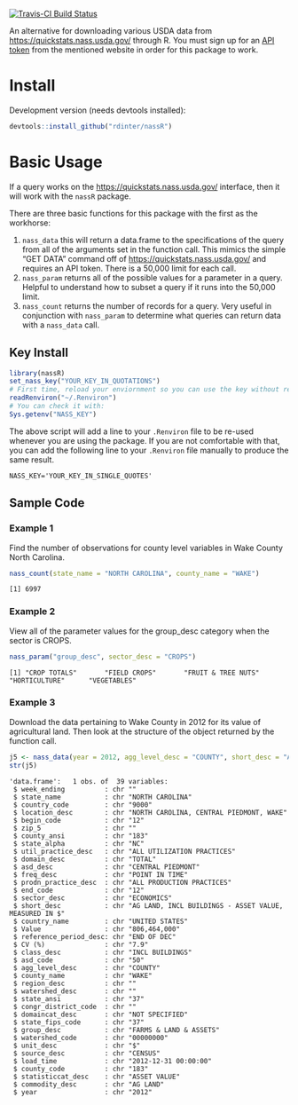 [![Travis-CI Build Status](https://travis-ci.org/rdinter/nassR.svg?branch=master)](https://travis-ci.org/rdinter/nassR)

An alternative for downloading various USDA data from [https://quickstats.nass.usda.gov/](https://quickstats.nass.usda.gov/) through R. You must sign up for an [API token](https://quickstats.nass.usda.gov/api) from the mentioned website in order for this package to work.

# Install

Development version (needs devtools installed):

``` r
devtools::install_github("rdinter/nassR")
```

# Basic Usage

If a query works on the [https://quickstats.nass.usda.gov/](https://quickstats.nass.usda.gov/) interface, then it will work with the `nassR` package.

There are three basic functions for this package with the first as the workhorse:

1. `nass_data` this will return a data.frame to the specifications of the query from all of the arguments set in the function call. This mimics the simple "GET DATA" command off of [https://quickstats.nass.usda.gov/](https://quickstats.nass.usda.gov/) and requires an API token. There is a 50,000 limit for each call.
2. `nass_param` returns all of the possible values for a parameter in a query. Helpful to understand how to subset a query if it runs into the 50,000 limit.
3. `nass_count` returns the number of records for a query. Very useful in conjunction with `nass_param` to determine what queries can return data with a `nass_data` call.


## Key Install

``` r
library(nassR)
set_nass_key("YOUR_KEY_IN_QUOTATIONS")
# First time, reload your enviornment so you can use the key without restarting R.
readRenviron("~/.Renviron")
# You can check it with:
Sys.getenv("NASS_KEY")
```

The above script will add a line to your `.Renviron` file to be re-used whenever you are using the package. If you are not comfortable with that, you can add the following line to your `.Renviron` file manually to produce the same result.

`NASS_KEY='YOUR_KEY_IN_SINGLE_QUOTES'`

## Sample Code

### Example 1

Find the number of observations for county level variables in Wake County North Carolina.

```r
nass_count(state_name = "NORTH CAROLINA", county_name = "WAKE")
```

```
[1] 6997
```

### Example 2

View all of the parameter values for the group_desc category when the sector is CROPS.

```r
nass_param("group_desc", sector_desc = "CROPS")
```

```
[1] "CROP TOTALS"       "FIELD CROPS"       "FRUIT & TREE NUTS" "HORTICULTURE"      "VEGETABLES"       
```

### Example 3

Download the data pertaining to Wake County in 2012 for its value of agricultural land. Then look at the structure of the object returned by the function call.

```r
j5 <- nass_data(year = 2012, agg_level_desc = "COUNTY", short_desc = "AG LAND, INCL BUILDINGS - ASSET VALUE, MEASURED IN $", county_name = "WAKE")
str(j5)
```

```
'data.frame':	1 obs. of  39 variables:
 $ week_ending          : chr ""
 $ state_name           : chr "NORTH CAROLINA"
 $ country_code         : chr "9000"
 $ location_desc        : chr "NORTH CAROLINA, CENTRAL PIEDMONT, WAKE"
 $ begin_code           : chr "12"
 $ zip_5                : chr ""
 $ county_ansi          : chr "183"
 $ state_alpha          : chr "NC"
 $ util_practice_desc   : chr "ALL UTILIZATION PRACTICES"
 $ domain_desc          : chr "TOTAL"
 $ asd_desc             : chr "CENTRAL PIEDMONT"
 $ freq_desc            : chr "POINT IN TIME"
 $ prodn_practice_desc  : chr "ALL PRODUCTION PRACTICES"
 $ end_code             : chr "12"
 $ sector_desc          : chr "ECONOMICS"
 $ short_desc           : chr "AG LAND, INCL BUILDINGS - ASSET VALUE, MEASURED IN $"
 $ country_name         : chr "UNITED STATES"
 $ Value                : chr "806,464,000"
 $ reference_period_desc: chr "END OF DEC"
 $ CV (%)               : chr "7.9"
 $ class_desc           : chr "INCL BUILDINGS"
 $ asd_code             : chr "50"
 $ agg_level_desc       : chr "COUNTY"
 $ county_name          : chr "WAKE"
 $ region_desc          : chr ""
 $ watershed_desc       : chr ""
 $ state_ansi           : chr "37"
 $ congr_district_code  : chr ""
 $ domaincat_desc       : chr "NOT SPECIFIED"
 $ state_fips_code      : chr "37"
 $ group_desc           : chr "FARMS & LAND & ASSETS"
 $ watershed_code       : chr "00000000"
 $ unit_desc            : chr "$"
 $ source_desc          : chr "CENSUS"
 $ load_time            : chr "2012-12-31 00:00:00"
 $ county_code          : chr "183"
 $ statisticcat_desc    : chr "ASSET VALUE"
 $ commodity_desc       : chr "AG LAND"
 $ year                 : chr "2012"
```